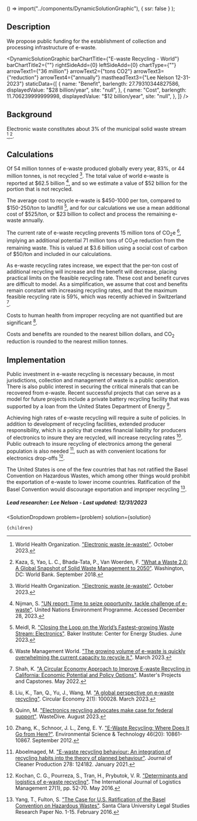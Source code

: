 
  () => import("../components/DynamicSolutionGraphic"),
  { ssr: false }
);


## Description
We propose public funding for the establishment of collection and processing infrastructure of e-waste.

<DynamicSolutionGraphic
  barChartTitle={"E-waste Recycling - World"}
  barChartTitle2={""}
  rightSideAdd={0}
  leftSideAdd={0}
  chartType={""}
  arrowText1={"36 million"}
  arrowText2={"tons CO2"}
  arrowText3={"reduction"}
  arrowText4={"annually"}
  mastheadText3={"Lee Nelson 12-31-2023"}
 staticData={[
    {
     name: "Benefit",
      barlength: 27.79310344827586,
      displayedValue: "$28 billion/year",
      site: "null",
    },
    {
      name: "Cost",
      barlength: 11.706239999999998,
      displayedValue: "$12 billion/year",
      site: "null",
    },
  ]}
/>

## Background
Electronic waste constitutes about 3% of the municipal solid waste stream [^"6"],[^"7"].


## Calculations
Of 54 million tonnes of e-waste produced globally every year, 83%, or 44 million tonnes, is not recycled [^"6"]. The total value of world e-waste is reported at $62.5 billion [^"3"], and so we estimate a value of $52 billion for the portion that is not recycled.

The average cost to recycle e-waste is $450-1000 per ton, compared to $150-250/ton to landfill [^”5”], and for our calculations we use a mean additional cost of $525/ton, or $23 billion to collect and process the remaining e-waste annually.

The current rate of e-waste recycling prevents 15 million tons of CO<sub>2</sub>e [^”4”], implying an additional potential 71 million tons of CO<sub>2</sub>e reduction from the remaining waste. This is valued at $3.6 billion using a social cost of carbon of $50/ton and included in our calculations.

As e-waste recycling rates increase, we expect that the per-ton cost of additional recycling will increase and the benefit will decrease, placing practical limits on the feasible recycling rate. These cost and benefit curves are difficult to model. As a simplification, we assume that cost and benefits remain constant with increasing recycling rates, and that the maximum feasible recycling rate is 59%, which was recently achieved in Switzerland [^"8"].

Costs to human health from improper recycling are not quantified but are significant [^"10"].

Costs and benefits are rounded to the nearest billion dollars, and CO<sub>2</sub> reduction is rounded to the nearest million tonnes.

## Implementation

Public investment in e-waste recycling is necessary because, in most jurisdictions, collection and management of waste is a public operation. There is also public interest in securing the critical minerals that can be recovered from e-waste. Recent successful projects that can serve as a model for future projects include a private battery recycling facility that was supported by a loan from the United States Department of Energy [^"14"].

Achieving high rates of e-waste recycling will require a suite of policies. In addition to development of recycling facilities, extended producer responsibility, which is a policy that creates financial liability for producers of electronics to insure they are recycled, will increase recycling rates [^"9"]. Public outreach to insure recycling of electronics among the general population is also needed [^"11"], such as with convenient locations for electronics drop-offs [^"12"].

The United States is one of the few countries that has not ratified the Basel Convention on Hazardous Wastes, which among other things would prohibit the exportation of e-waste to lower income countries. Ratification of the Basel Convention would discourage exportation and improper recycling [^"13"].

##### Lead researcher: Lee Nelson - Last updated: 12/31/2023

[^”1”]: Kang, H., Schoenung, J. ["Electronic waste recycling: A review of U.S. infrastructure and technology options"](https://doi.org/10.1016/j.resconrec.2005.06.001). Resources Conservation and Recycling. December 2005.

[^”2”]: World Economic Forum. ["The enormous opportunity of e-waste recycling"](https://www.weforum.org/agenda/2023/03/the-enormous-opportunity-of-e-waste-recycling/). March 2023.

[^"3"]: Nijman, S. ["UN report: Time to seize opportunity, tackle challenge of e-waste"]( https://www.unep.org/news-and-stories/press-release/un-report-time-seize-opportunity-tackle-challenge-e-waste). United Nations Environment Programme. Accessed December 28, 2023.

[^”4”]: Waste Management World. ["The growing volume of e-waste is quickly overwhelming the current capacity to recycle it."](https://waste-management-world.com/resource-use/e-waste-recycling/). March 2023.

[^”5”]: Meidl, R. ["Closing the Loop on the World’s Fastest-growing Waste Stream: Electronics"](https://www.bakerinstitute.org/research/closing-loop-worlds-fastest-growing-waste-stream-electronics). Baker Institute: Center for Energy Studies. June 2023.

[^"6"]: World Health Organization. ["Electronic waste (e-waste)"](https://www.who.int/news-room/fact-sheets/detail/electronic-waste-(e-waste)). October 2023.

[^"7"]: Kaza, S, Yao, L. C., Bhada-Tata, P., Van Woerden, F. ["What a Waste 2.0: A Global Snapshot of Solid Waste Management to 2050"](https://datatopics.worldbank.org/what-a-waste/trends_in_solid_waste_management.html). Washington, DC: World Bank. September 2018.

[^"8"]: Shah, K. ["A Circular Economy Approach to Improve E-waste Recycling in California: Economic Potential and Policy Options"](https://repository.usfca.edu/cgi/viewcontent.cgi?article=2840&context=capstone). Master's Projects and Capstones. May 2022.

[^"9"]: Zhang, K., Schnoor, J. L., Zeng, E. Y. ["E-Waste Recycling: Where Does It Go from Here?"](https://pubs.acs.org/doi/full/10.1021/es303166s). Environmental Science & Technology 46(20): 10861-10867. September 2012.

[^"10"]: Liu, K., Tan, Q., Yu, J., Wang, M. ["A global perspective on e-waste recycling"](https://www.sciencedirect.com/science/article/pii/S2773167723000055). Circular Economy 2(1): 100028. March 2023.

[^"11"]: Aboelmaged, M. ["E-waste recycling behaviour: An integration of recycling habits into the theory of planned behaviour"](https://www.sciencedirect.com/science/article/abs/pii/S095965262034227X). Journal of Cleaner Production 278: 124182. January 2021.

[^"12"]: Kochan, C. G., Pourreza, S., Tran, H., Prybutok, V. R. ["Determinants and logistics of e-waste recycling"](https://www.emerald.com/insight/content/doi/10.1108/IJLM-02-2014-0021/full/html). The International Journal of Logistics Management 27(1), pp. 52-70. May 2016.

[^"13"]: Yang, T., Fulton, S. ["The Case for U.S. Ratification of the Basel Convention on Hazardous Wastes"](https://papers.ssrn.com/sol3/papers.cfm?abstract_id=2688173). Santa Clara University Legal Studies Research Paper No. 1-15. February 2016.

[^"14"]: Quinn, M. ["Electronics recycling advocates make case for federal support"](https://www.wastedive.com/news/electronics-recycling-advocates-make-economic-case-for-national-improvement/689728/). WasteDive. August 2023.

  <SolutionDropdown 
    problem={problem} 
    solution={solution}
  >
    {children}
  </SolutionDropdown>